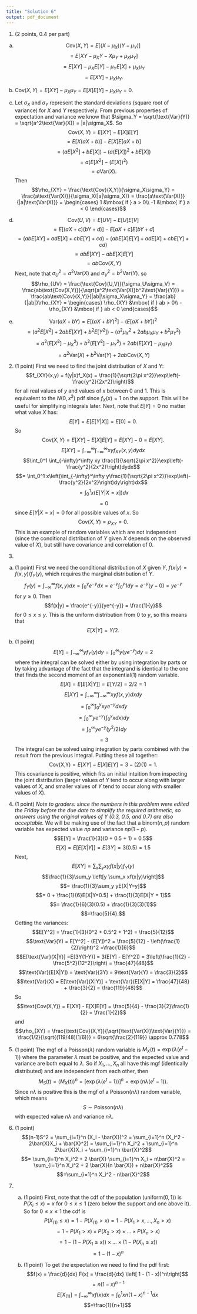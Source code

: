 ```yaml
---
title: "Solution 6"
output: pdf_document
---
```


1. (2 points, 0.4 per part)
    
  a. $$\text{Cov}(X,Y) = E[(X- \mu_X)(Y - \mu_Y)]$$ $$= E[XY - \mu_XY - X\mu_Y + \mu_X\mu_Y]$$ $$= E[XY] - \mu_XE[Y] - \mu_YE[X] + \mu_X\mu_Y$$ $$= E[XY] - \mu_X\mu_Y.$$
    
  b. $\text{Cov}(X,Y) = E[XY] - \mu_X \mu_Y = E[X]E[Y] - \mu_X \mu_Y = 0.$
    
  c. Let $\sigma_X$ and $\sigma_Y$ represent the standard deviations (square root of variance) for $X$ and $Y$ respectively. From previous properties of expectation and variance we know that $\sigma_Y = \sqrt{\text{Var}(Y)} = \sqrt{a^2\text{Var}(X)} = |a|\sigma_X$. So $$\text{Cov}(X,Y) = E[XY] - E[X]E[Y]$$ $$= E[X(aX+b)] - E[X]E[aX+b]$$ $$=(aE[X^2] + bE[X]) - (a(E[X])^2 + bE[X])$$ $$=a(E[X^2] - (E[X])^2)$$ $$=a\text{Var}(X).$$ Then $$\rho_{XY} = \frac{\text{Cov}(X,Y)}{\sigma_X\sigma_Y} = \frac{a\text{Var(X)}}{\sigma_X(|a|\sigma_X)} = \frac{a\text{Var(X)}}{|a|\text{Var(X)}} =   \begin{cases}
  1 &\mbox{ if } a > 0\\
  -1 &\mbox{ if } a < 0
  \end{cases}$$

  d. $$\text{Cov}(U, V) = E[UV] - E[U]E[V]$$ $$=E[(aX + c)(bY + d)] - E[aX+c]E[bY+d]$$ $$= \left(abE[XY] + adE[X] + cbE[Y] + cd\right) - \left(abE[X]E[Y] + adE[X] + cbE[Y] + cd\right)$$ $$= abE[XY] - abE[X]E[Y]$$ $$=ab\text{Cov}(X,Y)$$ Next, note that $\sigma^2_U = a^2\text{Var}(X)$ and $\sigma^2_V = b^2 \text{Var}(Y)$. so $$\rho_{UV} = \frac{\text{Cov}(U,V)}{\sigma_U\sigma_V} = \frac{ab\text{Cov(X,Y)}}{\sqrt{a^2\text{Var(X)}b^2\text{Var}(Y)}} = \frac{ab\text{Cov}(X,Y)}{|ab|\sigma_X\sigma_Y} = \frac{ab}{|ab|}\rho_{XY} = \begin{cases}
  \rho_{XY} &\mbox{ if } ab > 0\\
  -\rho_{XY} &\mbox{ if } ab < 0
  \end{cases}$$
  
  e. $$\text{Var}(aX+bY) = E[(aX+bY)^2] - (E[aX+bY])^2$$ $$= (a^2E[X^2] + 2abE[XY] + b^2E[Y^2]) - (a^2\mu_X^2 + 2ab\mu_X\mu_Y + b^2\mu_Y^2)$$ $$= a^2(E[X^2] - \mu_X^2) + b^2(E[Y^2] - \mu_Y^2) + 2ab(E[XY] - \mu_X\mu_Y)$$ $$= a^2\text{Var}(X) + b^2\text{Var}(Y) + 2ab\text{Cov}(X,Y)$$
    
    
2. (1 point) First we need to find the joint distribution of $X$ and $Y$: $$f_{XY}(x,y) = f(y|x)f_X(x) = \frac{1}{\sqrt{2\pi x^2}}\exp\left(-\frac{y^2}{2x^2}\right)$$ for all real values of $y$ and values of $x$ between 0 and 1. This is equivalent to the $N(0,x^2)$ pdf since $f_X(x) = 1$ on the support. This will be useful for simplifying integrals later.  Next, note that $E[Y] = 0$ no matter what value $X$ has: $$E[Y] = E[E[Y|X]] = E[0] = 0.$$ So $$\text{Cov}(X,Y) = E[XY] - E[X]E[Y] = E[XY] - 0 = E[XY].$$ $$E[XY] = \int_{-\infty}^\infty \int_{-\infty}^\infty xyf_{XY}(x,y) dy dx$$ $$\int_0^1 \int_{-\infty}^\infty xy \frac{1}{\sqrt{2\pi x^2}}\exp\left(-\frac{y^2}{2x^2}\right)dydx$$ $$= \int_0^1 x\left(\int_{-\infty}^\infty y\frac{1}{\sqrt{2\pi x^2}}\exp\left(-\frac{y^2}{2x^2}\right)dy\right)dx$$ $$= \int_0^1x(E[Y|X=x])dx$$ $$= 0$$ since $E[Y|X = x] = 0$ for all possible values of $x$. So $$\text{Cov}(X,Y) = \rho_{XY} = 0.$$ This is an example of random variables which are not independent (since the conditional distribution of $Y$ given $X$ depends on the observed value of $X$), but still have covariance and correlation of 0.

3. 

a. (1 point) First we need the conditional distribution of $X$ given $Y$, $f(x|y) = f(x,y)/f_Y(y)$, which requires the marginal distribution of $Y$. $$f_Y(y) = \int_{-\infty}^\infty f(x,y) dx = \int_0^ye^{-y}dx = e^{-y}\int_0^y1dy = e^{-y}(y-0) = ye^{-y}$$ for $y \geq 0$. Then $$f(x|y) = \frac{e^{-y}}{ye^{-y}} = \frac{1}{y}$$ for $0 \leq x \leq y$. This is the uniform distribution from 0 to $y$, so this means that $$E[X|Y] = Y/2.$$

b. (1 point) $$E[Y] = \int_{-\infty}^\infty y f_Y(y) dy = \int_0^\infty y(ye^{-y})dy = 2$$ where the integral can be solved either by using integration by parts or by taking advantage of the fact that the integrand is identical to the one that finds the second moment of an exponential$(1)$ random variable. $$E[X] = E[E[X|Y]] = E[Y/2] = 2/2 = 1$$ $$E[XY] = \int_{-\infty}^\infty\int_{-\infty}^\infty xyf(x,y)dxdy$$ $$= \int_0^\infty \int_0^y xye^{-y}dxdy$$ $$=\int_0^\infty ye^{-y}\left(\int_0^yxdx\right)dy$$ $$=\int_0^\infty ye^{-y}(y^2/2) dy$$ $$= 3$$ The integral can be solved using integration by parts combined with the result from the previous integral. Putting these all together: $$\text{Cov(X,Y)} = E[XY] - E[X]E[Y] = 3-(2)(1) = 1.$$ This covariance is positive, which fits an initial intuition from inspecting the joint distribution (larger values of $Y$ tend to occur along with larger values of $X$, and smaller values of $Y$ tend to occur along with smaller values of $X$).

4. (1 point) *Note to graders: since the numbers in this problem were edited the Friday before the due date to simplify the required arithmetic, so answers using the original values of $Y$ (0.3, 0.5, and 0.7) are also acceptable.* We will be making use of the fact that a binom$(n,p)$ random variable has expected value $np$ and variance $np(1-p)$. $$E[Y] = \frac{1}{3}(0 + 0.5 + 1) = 0.5$$ $$E[X] = E[E[X|Y]] = E[3Y] = 3(0.5) = 1.5$$ Next, $$E[XY] = \sum_x\sum_y xyf(x|y)f_Y(y)$$ $$\frac{1}{3}\sum_y \left[y \sum_x xf(x|y)\right]$$ $$= \frac{1}{3}\sum_y yE[X|Y=y]$$ $$= 0 + \frac{1}{6}E[X|Y=0.5] + \frac{1}{3}E[X|Y = 1]$$ $$= \frac{1}{6}(3)(0.5) + \frac{1}{3}(3)(1)$$ $$=\frac{5}{4}.$$ Getting the variances: $$E[Y^2] = \frac{1}{3}(0^2 + 0.5^2 + 1^2) = \frac{5}{12}$$ $$\text{Var}(Y) = E[Y^2] - (E[Y])^2 = \frac{5}{12} - \left(\frac{1}{2}\right)^2 =\frac{1}{6}$$ $$E[\text{Var}(X|Y)] =E[3Y(1-Y)] = 3(E[Y] - E[Y^2]) = 3\left(\frac{1}{2} - \frac{5^2}{12^2}\right) = \frac{47}{48}$$ $$\text{Var}(E[X|Y]) = \text{Var}(3Y) = 9\text{Var}(Y) = \frac{3}{2}$$ $$\text{Var}(X) = E[\text{Var}(X|Y)] + \text{Var}(E[X|Y] = \frac{47}{48} + \frac{3}{2} = \frac{119}{48}$$ So $$\text{Cov(X,Y)} = E[XY] - E[X]E[Y] = \frac{5}{4} - \frac{3}{2}\frac{1}{2} = \frac{1}{2}$$ and $$\rho_{XY} = \frac{\text{Cov}(X,Y)}{\sqrt{\text{Var(X)}\text{Var}(Y)}} = \frac{1/2}{\sqrt{(119/48)(1/6)}} = 6\sqrt{\frac{2}{119}} \approx 0.778$$

5. (1 point) The mgf of a Poisson$(\lambda)$ random variable is $M_X(t) = \exp\left(\lambda(e^t - 1)\right)$ where the parameter $\lambda$ must be positive, and the expected value and variance are both equal to $\lambda$. So if $X_1,...,X_n$ all have this mgf (identically distributed) and are independent from each other, then $$M_S(t) = (M_X(t))^n = [\exp\left(\lambda(e^t - 1)\right)]^n = \exp\left(n\lambda(e^t - 1)\right).$$ Since $n\lambda$ is positive this is the mgf of a Poisson$(n\lambda)$ random variable, which means $$S \sim \text{Poisson}(n\lambda)$$ with expected value $n\lambda$ and variance $n\lambda$. 

6. (1 point) $$(n-1)S^2 = \sum_{i=1}^n (X_i - \bar{X})^2 = \sum_{i=1}^n (X_i^2 - 2\bar{X}X_i + \bar{X}^2) = \sum_{i=1}^n X_i^2 + \sum_{i=1}^n 2\bar{X}X_i + \sum_{i=1}^n \bar{X}^2$$ $$= \sum_{i=1}^n X_i^2 + 2 \bar{X} \sum_{i=1}^n X_i + n\bar{X}^2 = \sum_{i=1}^n X_i^2 + 2 \bar{X}(n \bar{X}) + n\bar{X}^2$$ $$=\sum_{i=1}^n X_i^2 - n\bar{X}^2$$

7.  a. (1 point) First, note that the cdf of the population (uniform$(0,1)$) is $P(X_i \leq x) = x$ for $0 \leq x \leq 1$ (zero below the support and one above it). So for $0 \leq x \leq 1$ the cdf is $$P(X_{(1)} \leq x) = 1 - P(X_{(1)} > x) = 1 - P(X_1 > x, ..., X_n > x)$$ $$= 1 - P(X_1 > x)\times P(X_2 > x)\times...\times P(X_n > x)$$ $$= 1 - (1 - P(X_1 \leq x))\times...\times (1 - P(X_n \leq x))$$ $$= 1 - (1 - x)^n$$

    b. (1 point) To get the expectation we need to find the pdf first: $$f(x) = \frac{d}{dx} F(x) = \frac{d}{dx} \left[ 1 - (1 - x))^n\right]$$ $$= n(1 - x)^{n-1}$$ $$E[X_{(1)}] = \int_{-\infty}^\infty xf(x)dx = \int_0^1 x n(1 - x)^{n-1} dx$$ $$=\frac{1}{n+1}$$
    
